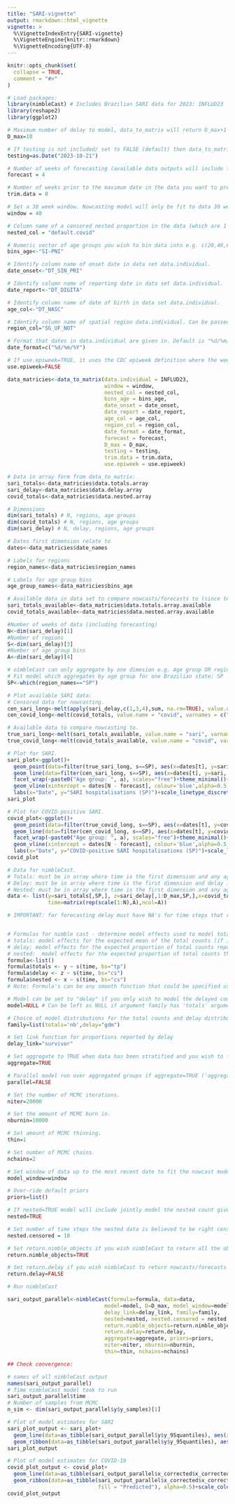 ```yaml
---
title: "SARI-vignette"
output: rmarkdown::html_vignette
vignette: >
  %\VignetteIndexEntry{SARI-vignette}
  %\VignetteEngine{knitr::rmarkdown}
  %\VignetteEncoding{UTF-8}
---
```


```r
knitr::opts_chunk$set(
  collapse = TRUE,
  comment = "#>"
)
```

```r
# Load packages:
library(nimbleCast) # Includes Brazilian SARI data for 2023: INFLUD23
library(reshape2)
library(ggplot2)

```

```r
# Maximum number of delay to model, data_to_matrix will return D_max+1 delay dimensions where the last argument is all the counts reported in delays >D_max.
D_max=10

# If testing is not included/ set to FALSE (default) then data_to_matrix assumes you want to use all available information in data.individual. If you are testing the nowcasting model on historic data then setting testing=TRUE will nowcast up to the most recent date_onset date or setting testing to a date (yyyy-mm-dd) will nowcast up to the given date. 
testing=as.Date("2023-10-21")

# Number of weeks of forecasting (available data outputs will include forecasts if present in data.individual).
forecast = 4

# Number of weeks prior to the maximum date in the data you want to preform nowcasting up to (if testing=FALSE).
trim.data = 0

# Set a 30 week window. Nowcasting model will only be fit to data 30 weeks before nowcast date.
window = 40

# Column name of a censored nested proportion in the data (which are 1's or 0's). Or set to "default.covid" for Brazilian SARI data sets if you wish to model the nested proportion of SARI hospitalisations that are COVID-19 positive. 
nested_col = "default.covid"

# Numeric vector of age groups you wish to bin data into e.g. c(20,40,60,80,100) . Can be passed to nimbleCast for the nowcasting model to be stratified by age group. Can be set to "SI-PNI" for default bin sizes or "10 years"/"5 years".
bins_age<-"SI-PNI"

# Identify column name of onset date in data set data.individual.
date_onset<-"DT_SIN_PRI"

# Identify column name of reporting date in data set data.individual.
date_report<-"DT_DIGITA"

# Identify column name of date of birth in data set data.individual.
age_col<-"DT_NASC"

# Identify column name of spatial region data.individual. Can be passed to nimbleCast for the nowcasting model to be stratified by region.
region_col="SG_UF_NOT"

# Format that dates in data.individual are given in. Default is "%d/%m/%Y".
date_format=c("%d/%m/%Y")

# If use.epiweek=TRUE, it uses the CDC epiweek definition where the week starts on Sunday, if FALSE it the week ends at the weekday of the last record date.
use.epiweek=FALSE

data_matricies<-data_to_matrix(data.individual = INFLUD23,
                               window = window,
                               nested_col = nested_col,
                               bins_age = bins_age,
                               date_onset = date_onset,
                               date_report = date_report,
                               age_col = age_col,
                               region_col = region_col,
                               date_format = date_format,
                               forecast = forecast,
                               D_max = D_max,
                               testing = testing,
                               trim.data = trim.data,
                               use.epiweek = use.epiweek)

```

```r

# Data in array form from data_to_matrix:
sari_totals<-data_matricies$data.totals.array
sari_delay<-data_matricies$data.delay.array
covid_totals<-data_matricies$data.nested.array

# Dimensions  
dim(sari_totals) # N, regions, age groups
dim(covid_totals) # N, regions, age groups
dim(sari_delay) # N, delay, regions, age groups

# Dates first dimension relate to 
dates<-data_matricies$date_names

# Labels for regions
region_names<-data_matricies$region_names

# Labels for age group bins
age_group_names<-data_matricies$bins_age

# Available data in data set to compare nowcasts/forecasts to (since testing!=FALSE).
sari_totals_available<-data_matricies$data.totals.array.available
covid_totals_available<-data_matricies$data.nested.array.available

#Number of weeks of data (including forecasting)
N<-dim(sari_delay)[1]
#Number of regions
S<-dim(sari_delay)[3]
#Number of age group bins
A<-dim(sari_delay)[4]

# nimbleCast can only aggregate by one dimesion e.g. Age group OR region.
# Fit model which aggregates by age group for one Brazilian state: SP
SP<-which(region_names=="SP")

# Plot available SARI data:
# Censored data for nowcasting.
cen_sari_long<-melt(apply(sari_delay,c(1,3,4),sum, na.rm=TRUE), value.name = "sari", varnames = c("t","s","a"))
cen_covid_long<-melt(covid_totals, value.name = "covid", varnames = c("t","s","a"))

# Available data to compare nowcasting to.
true_sari_long<-melt(sari_totals_available, value.name = "sari", varnames = c("t","s","a"))
true_covid_long<-melt(covid_totals_available, value.name = "covid", varnames = c("t","s","a"))

# Plot for SARI.
sari_plot<-ggplot()+
  geom_point(data=filter(true_sari_long, s==SP), aes(x=dates[t], y=sari, shape='Eventual'), alpha=0.5)+
  geom_line(data=filter(cen_sari_long, s==SP), aes(x=dates[t], y=sari, linetype='Reported'), alpha=0.5)+
  facet_wrap(~paste0("Age group: ", a), scales="free")+theme_minimal()+
  geom_vline(xintercept = dates[N - forecast], colour='blue',alpha=0.5, linetype="dashed")+
  labs(x="Date", y="SARI hospitalisations (SP)")+scale_linetype_discrete(name = NULL)+scale_shape_discrete(name = NULL)
sari_plot

# Plot for COVID-positive SARI.
covid_plot<-ggplot()+
  geom_point(data=filter(true_covid_long, s==SP), aes(x=dates[t], y=covid, shape='Eventual'), alpha=0.5)+
  geom_line(data=filter(cen_covid_long, s==SP), aes(x=dates[t], y=covid, linetype='Reported'), alpha=0.5)+
  facet_wrap(~paste0("Age group: ", a), scales="free")+theme_minimal()+
  geom_vline(xintercept = dates[N - forecast], colour='blue',alpha=0.5, linetype="dashed")+
  labs(x="Date", y="COVID-positive SARI hospitalisations (SP)")+scale_linetype_discrete(name = NULL)+scale_shape_discrete(name = NULL)
covid_plot

```

```r
# Data for nimbleCast.
# Totals: must be in array where time is the first dimension and any aggregated variable is the second dimension if aggregate=TRUE. Here called 'y' but can be called anything as long as same name is used to specify formula argument.
# Delay: must be in array where time is the first dimension and delay is the second dimension and any aggregated variable is the third dimension if aggregate=TRUE. Here called 'z' but can be called anything as long as same name is used to specify formula argument.
# Nested: must be in array where time is the first dimension and any aggregated variable is the second dimension if aggregate=TRUE. Here called 'x' but can be called anything as long as same name is used to specify formula argument, must be less than or equal to totals (y).
data <- list(y=sari_totals[,SP,], z=sari_delay[,1:D_max,SP,],x=covid_totals[,SP,],
             time=matrix(rep(scale(1:N),A),ncol=A))

# IMPORTANT: for forecasting delay must have NA's for time steps that require forecasting - data_to_matrix will generate this when forecast is set to the number of weeks of of forecasting required


# Formulas for nimble cast - determine model effects used to model totals, delay and nested components of nowcasting model.
# totals: model effects for the expected mean of the total counts (if included in the model).
# delay: model effects for the expected proportion of total counts reported at each delay, type of proportion depends on delay_link argument.
# nested:  model effects for the expected proportion of total counts that are 'positive' for the nested variable. 
formula<-list()
formula$totals <- y ~ s(time, bs="tp")
formula$delay <- z ~ s(time, bs="cs")
formula$nested <- x ~ s(time, bs="cs")
# Note: Formula's can be any smooth function that could be specified using the mgcv function jagam, a covariate effect or an iid factor effect. Intercepts are included by default.

# Model can be set to "delay" if you only wish to model the delayed counts without the totals or "joint" if you want to model the delayed counts and total counts in a joint model. 
model=NULL # Can be left as NULL if argument family has 'totals' argument included.

# Choice of model distributions for the total counts and delay distribution. 
family=list(totals='nb',delay="gdm")

# Set link function for proportions reported by delay
delay_link="survivor"

# Set aggregate to TRUE when data has been stratified and you wish to fit the nowcasting model to each group separately.
aggregate=TRUE

# Parallel model run over aggregated groups if aggregate=TRUE ('aggregate'), MCMC chains ('chains') or don't run in parallel (FALSE) by default.
parallel=FALSE

# Set the number of MCMC iterations.
niter=20000

# Set the amount of MCMC burn in.
nburnin=10000

# Set amount of MCMC thinning.
thin=1

# Set number of MCMC chains. 
nchains=2

# Set window of data up to the most recent date to fit the nowcast model to. 
model_window=window

# Over-ride default priors 
priors=list() 

# If nested=TRUE model will include jointly model the nested count given in data using the nested formula. 
nested=TRUE

# Set number of time steps the nested data is believed to be right censored for, and therefore needs to be nowcasted for.
nested.censored = 10

# Set return.nimble_objects if you wish nimbleCast to return all the objects that were passed to the nimble functions.
return.nimble_objects=TRUE

# Set return.delay if you wish nimbleCast to return nowcasts/forecasts for the delayed counts (will increase run time if TRUE).
return.delay=FALSE

# Run nimbleCast

sari_output_parallel<-nimbleCast(formula=formula, data=data,
                               model=model, D=D_max, model_window=model_window,
                               delay_link=delay_link, family=family,
                               nested=nested, nested.censored = nested.censored,
                               return.nimble_objects=return.nimble_objects, 
                               return.delay=return.delay,
                               aggregate=aggregate, priors=priors,
                               niter=niter, nburnin=nburnin, 
                               thin=thin, nchains=nchains)

## Check convergence:


```

```r

# names of all nimbleCast output
names(sari_output_parallel)
# Time nimbleCast model took to run
sari_output_parallel$time
# Number of samples from MCMC
n_sim <- dim(sari_output_parallel$y$y_samples)[1]

# Plot of model estimates for SARI
sari_plot_output <- sari_plot+
  geom_line(data=as_tibble(sari_output_parallel$y$y_95quantiles), aes(x=dates[t],y=`50%`, linetype = "Predicted", colour = "Predicted"), alpha=0.5)+
  geom_ribbon(data=as_tibble(sari_output_parallel$y$y_95quantiles), aes(x=dates[t],ymin=`2.5%`, ymax=`97.5%`, fill = "Predicted"), alpha=0.5)+scale_color_discrete(name=NULL)+scale_fill_discrete(name=NULL)
sari_plot_output

# Plot of model estimates for COVID-19
covid_plot_output <- covid_plot+
  geom_line(data=as_tibble(sari_output_parallel$x_corrected$x_corrected_95quantiles), aes(x=dates[t],y=`50%`, linetype = "Predicted", colour = "Predicted"), alpha=0.5)+
  geom_ribbon(data=as_tibble(sari_output_parallel$x_corrected$x_corrected_95quantiles), aes(x=dates[t],ymin=`2.5%`, ymax=`97.5%`, 
                             fill = "Predicted"), alpha=0.5)+scale_color_discrete(name=NULL)+scale_fill_discrete(name=NULL)
covid_plot_output

```

